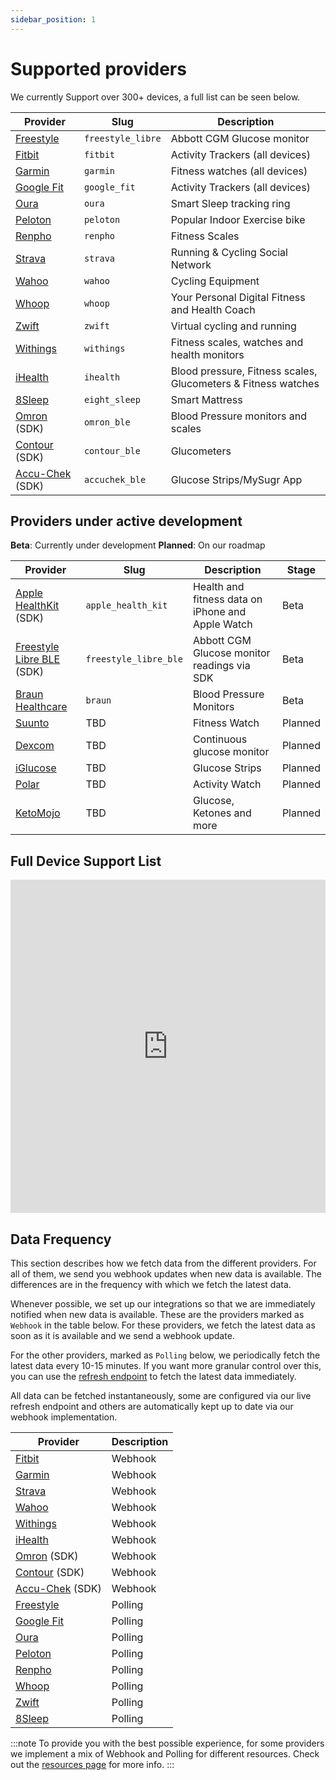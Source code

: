 ```yaml
---
sidebar_position: 1
---
```


# Supported providers

We currently Support over 300+ devices, a full list can be seen below.

| Provider                                             | Slug              | Description                                                   |
| ---------------------------------------------------- | ----------------- | ------------------------------------------------------------- |
| [Freestyle](https://www.freestylelibre.co.uk/libre/) | `freestyle_libre` | Abbott CGM Glucose monitor                                    |
| [Fitbit](https://www.fitbit.com/global/uk/home)      | `fitbit`          | Activity Trackers (all devices)                               |
| [Garmin](https://www.garmin.com)                     | `garmin`          | Fitness watches (all devices)                                 |
| [Google Fit](https://www.google.com/fit/)            | `google_fit`      | Activity Trackers (all devices)                               |
| [Oura](https://ouraring.com)                         | `oura`            | Smart Sleep tracking ring                                     |
| [Peloton](https://www.onepeloton.com)                | `peloton`         | Popular Indoor Exercise bike                                  |
| [Renpho](https://renpho.com)                         | `renpho`          | Fitness Scales                                                |
| [Strava](https://www.strava.com)                     | `strava`          | Running & Cycling Social Network                              |
| [Wahoo](https://wahoofitness.com)                    | `wahoo`           | Cycling Equipment                                             |
| [Whoop](https://www.whoop.com)                       | `whoop`           | Your Personal Digital Fitness and Health Coach                |
| [Zwift](https://zwift.com)                           | `zwift`           | Virtual cycling and running                                   |
| [Withings](https://www.withings.com)                 | `withings`        | Fitness scales, watches and health monitors                   |
| [iHealth](https://ihealthlabs.com)                   | `ihealth`         | Blood pressure, Fitness scales, Glucometers & Fitness watches |
| [8Sleep](https://www.eightsleep.com)                 | `eight_sleep`     | Smart Mattress                                                |
| [Omron](https://www.omron-healthcare.com) (SDK)      | `omron_ble`       | Blood Pressure monitors and scales                            |
| [Contour](https://www.diabetes.ascensia.com) (SDK)   | `contour_ble`     | Glucometers                                                   |
| [Accu-Chek](https://www.accu-chek.com) (SDK)         | `accuchek_ble`    | Glucose Strips/MySugr App                                     |

## Providers under active development

**Beta**: Currently under development
**Planned**: On our roadmap

| Provider                                                             | Slug                  | Description                                       | Stage   |
| -------------------------------------------------------------------- | --------------------- | ------------------------------------------------- | ------- |
| [Apple HealthKit](https://www.apple.com/uk/ios/health/) (SDK)        | `apple_health_kit`    | Health and fitness data on iPhone and Apple Watch | Beta    |
| [Freestyle Libre BLE](https://www.freestylelibre.co.uk/libre/) (SDK) | `freestyle_libre_ble` | Abbott CGM Glucose monitor readings via SDK       | Beta    |
| [Braun Healthcare](https://www.braunhealthcare.com)                  | `braun`               | Blood Pressure Monitors                           | Beta    |
| [Suunto](https://www.suunto.com)                                     | TBD                   | Fitness Watch                                     | Planned |
| [Dexcom](https://www.dexcom.com)                                     | TBD                   | Continuous glucose monitor                        | Planned |
| [iGlucose](https://smartmeterrpm.com/iglucose/)                      | TBD                   | Glucose Strips                                    | Planned |
| [Polar](https://www.polar.com)                                       | TBD                   | Activity Watch                                    | Planned |
| [KetoMojo](https://keto-mojo.com)                                    | TBD                   | Glucose, Ketones and more                         | Planned |

## Full Device Support List

<iframe
  src="https://airtable.com/embed/shrnlG3Z7tunKuUwh/tblRcat09AWv1Aj7L/viwgVLLG0uqKB0vbi"
  frameborder="0"
  allowfullscreen="true"
  width="100%"
  height="533"
>
  {" "}
</iframe>

## Data Frequency

This section describes how we fetch data from the different providers. For all of them, we send you webhook updates when new data is available. The differences are in the frequency with which we fetch the latest data.

Whenever possible, we set up our integrations so that we are immediately notified when new data is available. These are the providers marked as `Webhook` in the table below. For these providers, we fetch the latest data as soon as it is available and we send a webhook update.

For the other providers, marked as `Polling` below, we periodically fetch the latest data every 10-15 minutes. If you want more granular control over this, you can use the [refresh endpoint](/api-reference/user#refresh-users-data) to fetch the latest data immediately.

All data can be fetched instantaneously, some are configured via our live refresh endpoint and others are automatically kept up to date via our webhook implementation.

| Provider                                             | Description  |
| ---------------------------------------------------- | ------------ |
| [Fitbit](https://www.fitbit.com/global/uk/home)      | Webhook      |
| [Garmin](https://www.garmin.com)                     | Webhook      |
| [Strava](https://www.strava.com)                     | Webhook      |
| [Wahoo](https://wahoofitness.com)                    | Webhook      |
| [Withings](https://www.withings.com)                 | Webhook      |
| [iHealth](https://ihealthlabs.com)                   | Webhook      |
| [Omron](https://www.omron-healthcare.com) (SDK)      | Webhook      |
| [Contour](https://www.diabetes.ascensia.com) (SDK)   | Webhook      |
| [Accu-Chek](https://www.accu-chek.com) (SDK)         | Webhook      |
| [Freestyle](https://www.freestylelibre.co.uk/libre/) | Polling      |
| [Google Fit](https://www.google.com/fit/)            | Polling      |
| [Oura](https://ouraring.com)                         | Polling      |
| [Peloton](https://www.onepeloton.com)                | Polling      |
| [Renpho](https://renpho.com)                         | Polling      |
| [Whoop](https://www.whoop.com)                       | Polling      |
| [Zwift](https://zwift.com)                           | Polling      |
| [8Sleep](https://www.eightsleep.com)                 | Polling      |

:::note
To provide you with the best possible experience, for some providers we implement a mix of Webhook and Polling for different resources. Check out the [resources page](https://docs.tryvital.io/wearables/providers/Resources) for more info.
:::
